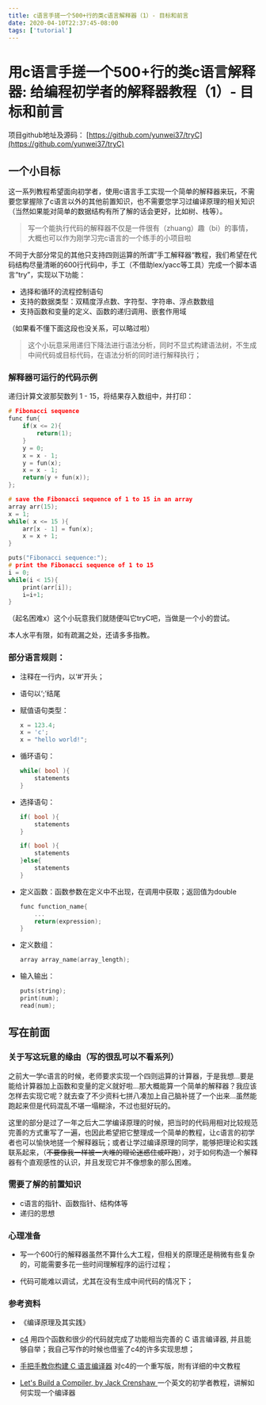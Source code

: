 ```yaml
---
title: c语言手搓一个500+行的类c语言解释器（1）- 目标和前言
date: 2020-04-10T22:37:45-08:00
tags: ['tutorial']
---
```


# 用c语言手搓一个500+行的类c语言解释器: 给编程初学者的解释器教程（1）- 目标和前言

项目github地址及源码：
[https://github.com/yunwei37/tryC](https://github.com/yunwei37/tryC)

## 一个小目标
这一系列教程希望面向初学者，使用c语言手工实现一个简单的解释器来玩，不需要您掌握除了c语言以外的其他前置知识，也不需要您学习过编译原理的相关知识（当然如果能对简单的数据结构有所了解的话会更好，比如树、栈等）。

> 写一个能执行代码的解释器不仅是一件很有（zhuang）趣（bi）的事情，大概也可以作为刚学习完c语言的一个练手的小项目啦

不同于大部分常见的其他只支持四则运算的所谓”手工解释器“教程，我们希望在代码结构尽量清晰的600行代码中，手工（不借助lex/yacc等工具）完成一个脚本语言“try”，实现以下功能：

- 选择和循环的流程控制语句
- 支持的数据类型：双精度浮点数、字符型、字符串、浮点数数组
- 支持函数和变量的定义、函数的递归调用、嵌套作用域

（如果看不懂下面这段也没关系，可以略过啦）

> 这个小玩意采用递归下降法进行语法分析，同时不显式构建语法树，不生成中间代码或目标代码，在语法分析的同时进行解释执行；

### 解释器可运行的代码示例
递归计算文波那契数列 1 - 15，将结果存入数组中，并打印：
    
```c
# Fibonacci sequence
func fun{ 
	if(x <= 2){  
		return(1);  
	}
	y = 0;
	x = x - 1;
	y = fun(x);
	x = x - 1;
	return(y + fun(x));
};

# save the Fibonacci sequence of 1 to 15 in an array 
array arr(15);	
x = 1;
while( x <= 15 ){
	arr[x - 1] = fun(x);
	x = x + 1;
}

puts("Fibonacci sequence:");
# print the Fibonacci sequence of 1 to 15
i = 0;
while(i < 15){			
	print(arr[i]);
	i=i+1;
}

```

（起名困难x）这个小玩意我们就随便叫它tryC吧，当做是一个小的尝试。

本人水平有限，如有疏漏之处，还请多多指教。

### 部分语言规则：

- 注释在一行内，以‘#’开头；
- 语句以‘;’结尾
- 赋值语句类型：
  
    ```c
    x = 123.4;
    x = 'c';
    x = "hello world!";
    ```

- 循环语句：
  
    ```c
    while( bool ){
	    statements
    }
    ```

- 选择语句：
  
    ```c
    if( bool ){
	    statements
    }

    if( bool ){
	    statements
    }else{
        statements
    }
    ```

- 定义函数：函数参数在定义中不出现，在调用中获取；返回值为double
  
    ```c
    func function_name{
        ...
        return(expression);
    }

    ```

- 定义数组：
  
    ```c
    array array_name(array_length);        

    ```

- 输入输出：
  
    ```c
    puts(string);
    print(num);
    read(num);
    ```

## 写在前面

### 关于写这玩意的缘由（写的很乱可以不看系列）

之前大一学c语言的时候，老师要求实现一个四则运算的计算器，于是我想...要是能给计算器加上函数和变量的定义就好啦...那大概能算一个简单的解释器？我应该怎样去实现它呢？就去查了不少资料七拼八凑加上自己脑补搓了一个出来...虽然能跑起来但是代码混乱不堪一塌糊涂，不过也挺好玩的。

这里的部分是过了一年之后大二学编译原理的时候，把当时的代码用相对比较规范完善的方式重写了一遍，也因此希望把它整理成一个简单的教程，让c语言的初学者也可以愉快地搓一个解释器玩；或者让学过编译原理的同学，能够把理论和实践联系起来，（<del>不要像我一样被一大堆的理论迷惑住或吓跑</del>），对于如何构造一个解释器有个直观感性的认识，并且发现它并不像想象的那么困难。

### 需要了解的前置知识

- c语言的指针、函数指针、结构体等
- 递归的思想

### 心理准备

- 写一个600行的解释器虽然不算什么大工程，但相关的原理还是稍微有些复杂的，可能需要多花一些时间理解程序的运行过程；

- 代码可能难以调试，尤其在没有生成中间代码的情况下；

### 参考资料

- 《编译原理及其实践》

- [c4](https://github.com/rswier/c4)
    用四个函数和很少的代码就完成了功能相当完善的 C 语言编译器, 并且能够自举；我自己写作的时候也借鉴了c4的许多实现思想；

- [手把手教你构建 C 语言编译器](https://lotabout.me/2015/write-a-C-interpreter-0/)
    对c4的一个重写版，附有详细的中文教程

- [Let's Build a Compiler, by Jack Crenshaw ](https://compilers.iecc.com/crenshaw/)
    一个英文的初学者教程，讲解如何实现一个编译器
